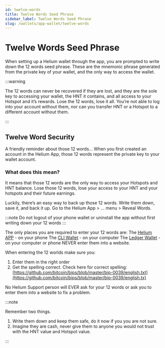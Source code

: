 ```yaml
---
id: twelve-words
title: Twelve Words Seed Phrase
sidebar_label: Twelve Words Seed Phrase
slug: /wallets/app-wallet/twelve-words
---
```


# Twelve Words Seed Phrase

When setting up a Helium wallet through the app, you are prompted to write down
the 12 words seed phrase. These are the mnemonic phrase generated from the
private key of your wallet, and the only way to access the wallet.

:::warning

The 12 words can never be recovered if they are lost, and they are the sole key
to accessing your wallet, the HNT it contains, and all access to your Hotspot
and it’s rewards. Lose the 12 words, lose it all. You’re not able to log into
your account without them, nor can you transfer HNT or a Hotspot to a different
account without them.

:::


## Twelve Word Security

A friendly reminder about those 12 words…
When you first created an account in the Helium App, those 12 words represent the private key to your wallet account. 

### What does this mean? 

It means that those 12 words are the only way to access your Hotspots and HNT balance. Lose those 12 words, lose your access to your HNT and your hotspots and their future earnings.

Luckily, there’s an easy way to back up those 12 words. Write them down, save it, and back it up. Go to the Helium App > … menu > Reveal Words. 

:::note
Do not logout of your phone wallet or uninstall the app without first writing down your 12 words
:::

The only places you are required to enter your 12 words are:
The [Helium APP](https://docs.helium.com/wallets/app-wallet) - on your phone 
The [CLI Wallet](https://docs.helium.com/wallets/cli-wallet) - on your computer 
The [Ledger Wallet](https://docs.helium.com/wallets/ledger) - on your computer or phone 
NEVER enter them into a website.

When entering the 12 worlds make sure you:
1. Enter them in the right order
2. Get the spelling correct. Check here for correct spelling: [https://github.com/bitcoin/bips/blob/master/bip-0039/english.txt](https://github.com/bitcoin/bips/blob/master/bip-0039/english.tx)

No Helium Support person will EVER ask for your 12 words or ask you to enter them into a website to fix a problem.

:::note

Remember two things.
1. Write them down and keep them safe, do it now if you you are not sure.
2. Imagine they are cash, never give them to anyone you would not trust with the HNT value and Hotspot value.

:::
